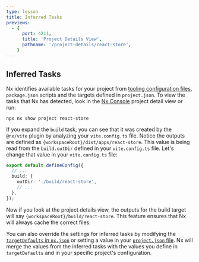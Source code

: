 ```yaml
---
type: lesson
title: Inferred Tasks
previews:
  - {
      port: 4211,
      title: 'Project Details View',
      pathname: '/project-details/react-store',
    }
---
```


## Inferred Tasks


<VideoLink link="https://youtu.be/gc4N7kxiA50?t=158"></VideoLink>

Nx identifies available tasks for your project from [tooling configuration files](/concepts/inferred-tasks), `package.json` scripts and the targets defined in `project.json`. To view the tasks that Nx has detected, look in the [Nx Console](/getting-started/editor-setup) project detail view or run:

```shell
npx nx show project react-store
```

If you expand the `build` task, you can see that it was created by the `@nx/vite` plugin by analyzing your `vite.config.ts` file. Notice the outputs are defined as `{workspaceRoot}/dist/apps/react-store`. This value is being read from the `build.outDir` defined in your `vite.config.ts` file. Let's change that value in your `vite.config.ts` file:

```ts {% fileName="apps/react-store/vite.config.ts" %}
export default defineConfig({
  // ...
  build: {
    outDir: './build/react-store',
    // ...
  },
});
```

Now if you look at the project details view, the outputs for the build target will say `{workspaceRoot}/build/react-store`. This feature ensures that Nx will always cache the correct files.

You can also override the settings for inferred tasks by modifying the [`targetDefaults` in `nx.json`](/reference/nx-json#target-defaults) or setting a value in your [`project.json` file](/reference/project-configuration). Nx will merge the values from the inferred tasks with the values you define in `targetDefaults` and in your specific project's configuration.
